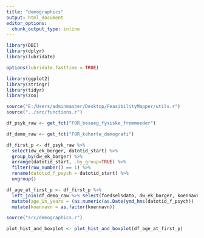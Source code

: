 ```yaml
---
title: "demographics"
output: html_document
editor_options: 
  chunk_output_type: inline
---
```


```r
library(DBI)
library(dplyr)
library(lubridate)

options(lubridate.fasttime = TRUE)

library(ggplot2)
library(stringr)
library(tidyr)
library(zoo)

source("E:/Users/adminmanber/Desktop/FeasibilityMapper/utils.r")
source("../src/functions.r")
```

```r
df_psyk_raw <- get_fct("FOR_besoeg_fysiske_fremmoeder")
```

```r
df_demo_raw <- get_fct("FOR_kohorte_demografi")
```

```r
df_first_p <- df_psyk_raw %>% 
  select(dw_ek_borger, datotid_start) %>% 
  group_by(dw_ek_borger) %>% 
  arrange(datotid_start, .by_group=TRUE) %>% 
  filter(row_number() == 1) %>% 
  rename(datotid_f_psych = datotid_start) %>% 
  ungroup()
```


```r
df_age_at_first_p <- df_first_p %>% 
  left_join(df_demo_raw %>% select(foedselsdato, dw_ek_borger, koennavn)) %>% 
  mutate(age_in_years = (as.numeric(as.Date(ymd_hms(datotid_f_psych)) - ymd(foedselsdato)))/365.25) %>% 
  mutate(koennavn = as.factor(koennavn))
```

```r
source("src/demographics.r")

plot_hist_and_boxplot <- plot_hist_and_boxplot(df_age_at_first_p)
```

